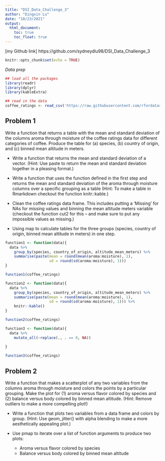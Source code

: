 ```yaml
---
title: "DSI_Data_Challenge_3"
author: "Dingxin Lu"
date: "10/23/2021"
output:
  html_document:
    toc: true
    toc_float: true
---
```


[my Github link] https://github.com/sydneydlu98/DSI_Data_Challenge_3

```r
knitr::opts_chunk$set(echo = TRUE)
```

*Data prep *

```r
## load all the packages
library(readr) 
library(dplyr)
library(kableExtra)

## read in the data 
coffee_ratings <- read_csv('https://raw.githubusercontent.com/rfordatascience/tidytuesday/master/data/2020/2020-07-07/coffee_ratings.csv')
```


## Problem 1

Write a function that returns a table with the mean and standard deviation of the columns aroma through moisture of the coffee ratings data for different categories of coffee. Produce the table for (a) species, (b) country of origin, and (c) binned mean altitude in meters.

* Write a function that returns the mean and standard deviation of a vector. (Hint: Use paste to return the mean and standard deviation together in a pleasing format.)

* Write a function that uses the function defined in the first step and returns the mean and standard deviation of the aroma through moisture columns over a specific grouping as a table (Hint: To make a table in Rmarkdown checkout the function knitr::kable.)

* Clean the coffee ratings data frame. This includes putting a ‘Missing’ for NAs for missing values and binning the mean altitude meters variable (checkout the function cut2 for this – and make sure to put any impossible values as missing.)

* Using map to calculate tables for the three groups (species, country of origin, binned mean altitude in meters) in one step.

```r
function1 <- function(data){
  data %>%
    group_by(species, country_of_origin, altitude_mean_meters) %>%
    summarise(paste(mean = round(mean(aroma:moisture), 1),
                    sd = round(sd(aroma:moisture), 1)))
}

function1(coffee_ratings)  
```

```r
function2 <- function(data){
  data %>%
    group_by(species, country_of_origin, altitude_mean_meters) %>%
    summarise(paste(mean = round(mean(aroma:moisture), 1),
                    sd = round(sd(aroma:moisture), 1))) %>%
    knitr::kable()
}

function2(coffee_ratings)
```

```r
function3 <- function(data){
  data %>%
    mutate_all(~replace(., . == 0, NA))
  
}

function3(coffee_ratings) 
```

## Problem 2

Write a function that makes a scatterplot of any two variables from the columns aroma through moisture and colors the points by a particular grouping. Make the plot for (1) aroma versus flavor colored by species and (2) balance versus body colored by binned mean altitude. (Hint: Remove outliers to make a more compelling plot!)

* Write a function that plots two variables from a data frame and colors by group. (Hint: Use geom_jitter() with alpha blending to make a more aesthetically appealing plot.)

* Use pmap to iterate over a list of function arguments to produce two plots:
  + Aroma versus flavor colored by species
  + Balance versus body colored by binned mean altitude